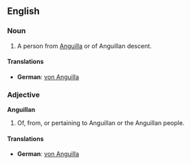 ==English==

===Noun===
{{en-noun}}
#A person from [[Anguilla]] or of Anguillan descent.

====Translations====
*'''German''': [[von Anguilla]]

===Adjective===
'''Anguillan'''
#Of, from, or pertaining to Anguillan or the Anguillan people.

====Translations====
*'''German''': [[von Anguilla]]